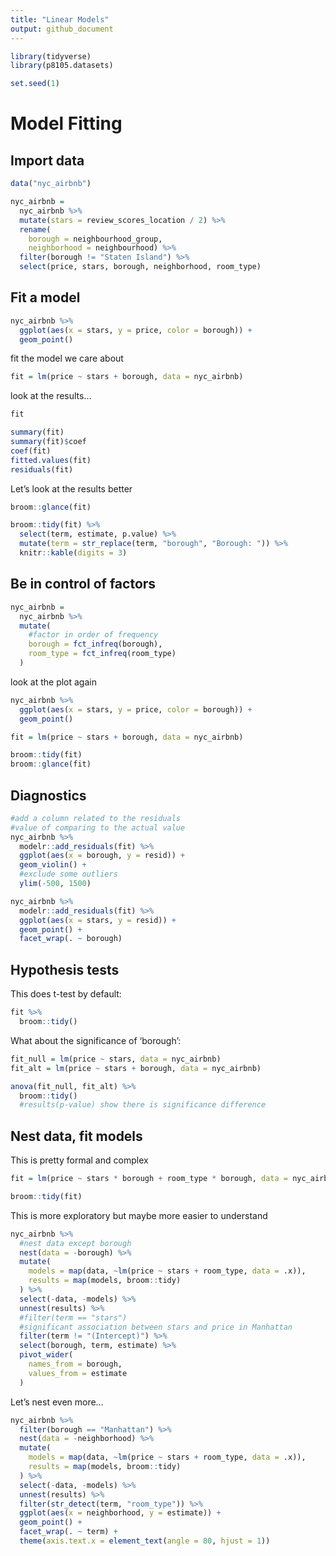 ```yaml
---
title: "Linear Models"
output: github_document
---
```


```r
library(tidyverse)
library(p8105.datasets)

set.seed(1)
```


# Model Fitting

## Import data
```r
data("nyc_airbnb")

nyc_airbnb = 
  nyc_airbnb %>% 
  mutate(stars = review_scores_location / 2) %>% 
  rename(
    borough = neighbourhood_group,
    neighborhood = neighbourhood) %>% 
  filter(borough != "Staten Island") %>% 
  select(price, stars, borough, neighborhood, room_type)
```


## Fit a model
```r
nyc_airbnb %>% 
  ggplot(aes(x = stars, y = price, color = borough)) +
  geom_point()
```

fit the model we care about
```r
fit = lm(price ~ stars + borough, data = nyc_airbnb)
```

look at the results...
```r
fit

summary(fit)
summary(fit)$coef
coef(fit)
fitted.values(fit)
residuals(fit)
```

Let's look at the results better
```r
broom::glance(fit)

broom::tidy(fit) %>% 
  select(term, estimate, p.value) %>% 
  mutate(term = str_replace(term, "borough", "Borough: ")) %>% 
  knitr::kable(digits = 3)
```


## Be in control of factors

```r
nyc_airbnb = 
  nyc_airbnb %>% 
  mutate(
    #factor in order of frequency
    borough = fct_infreq(borough),
    room_type = fct_infreq(room_type)
  )
```

look at the plot again
```r
nyc_airbnb %>% 
  ggplot(aes(x = stars, y = price, color = borough)) +
  geom_point()
```

```r
fit = lm(price ~ stars + borough, data = nyc_airbnb)

broom::tidy(fit)
broom::glance(fit)
```


## Diagnostics

```r
#add a column related to the residuals
#value of comparing to the actual value
nyc_airbnb %>% 
  modelr::add_residuals(fit) %>% 
  ggplot(aes(x = borough, y = resid)) +
  geom_violin() +
  #exclude some outliers
  ylim(-500, 1500)

nyc_airbnb %>% 
  modelr::add_residuals(fit) %>% 
  ggplot(aes(x = stars, y = resid)) + 
  geom_point() + 
  facet_wrap(. ~ borough)
```


## Hypothesis tests

This does t-test by default:
```r
fit %>% 
  broom::tidy() 
```

What about the significance of 'borough':
```r
fit_null = lm(price ~ stars, data = nyc_airbnb)
fit_alt = lm(price ~ stars + borough, data = nyc_airbnb)

anova(fit_null, fit_alt) %>% 
  broom::tidy()
  #results(p-value) show there is significance difference
```


## Nest data, fit models

This is pretty formal and complex
```r
fit = lm(price ~ stars * borough + room_type * borough, data = nyc_airbnb)

broom::tidy(fit)
```

This is more exploratory but maybe more easier to understand
```r
nyc_airbnb %>% 
  #nest data except borough
  nest(data = -borough) %>% 
  mutate(
    models = map(data, ~lm(price ~ stars + room_type, data = .x)),
    results = map(models, broom::tidy)
  ) %>% 
  select(-data, -models) %>% 
  unnest(results) %>% 
  #filter(term == "stars")
  #significant association between stars and price in Manhattan
  filter(term != "(Intercept)") %>% 
  select(borough, term, estimate) %>% 
  pivot_wider(
    names_from = borough,
    values_from = estimate
  )
```



Let's nest even more...
```r
nyc_airbnb %>% 
  filter(borough == "Manhattan") %>% 
  nest(data = -neighborhood) %>% 
  mutate(
    models = map(data, ~lm(price ~ stars + room_type, data = .x)),
    results = map(models, broom::tidy)
  ) %>% 
  select(-data, -models) %>% 
  unnest(results) %>% 
  filter(str_detect(term, "room_type")) %>% 
  ggplot(aes(x = neighborhood, y = estimate)) +
  geom_point() +
  facet_wrap(. ~ term) +
  theme(axis.text.x = element_text(angle = 80, hjust = 1))
```

